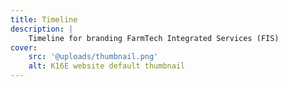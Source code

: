 ```yaml
---
title: Timeline
description: |
    Timeline for branding FarmTech Integrated Services (FIS)
cover:
    src: '@uploads/thumbnail.png'
    alt: K16E website default thumbnail
---
```


<Title
    title="Timeline"
    subtitle="FarmTech, FIS"
    flipped={false}
    showBackTo={false}
    centered={false}
/>

<Tasks
    title='Tasks tracker: Branding FarmTech start to finish'
    tasks={[
        {
			title: 'Purpose positioning',
			summary:
				'Define FarmTech in language that endears it to potential customers.',
			start: '2024-12-16',
			duration: '3 days',
			owner: {
				image: kb,
				title: 'kb',
			},
			status: 'Slated',
        },
        {
			title: 'Industry imprinting',
			summary:
				`Identify and place FarmTech in it's market-defining industry. Affects how FarmTech talks, how its messaging should resound.`,
			start: '2024-12-20',
			duration: '2 days',
			owner: {
				image: kb,
				title: 'kb',
			},
			status: 'Slated',
		},
    ]}
/>
